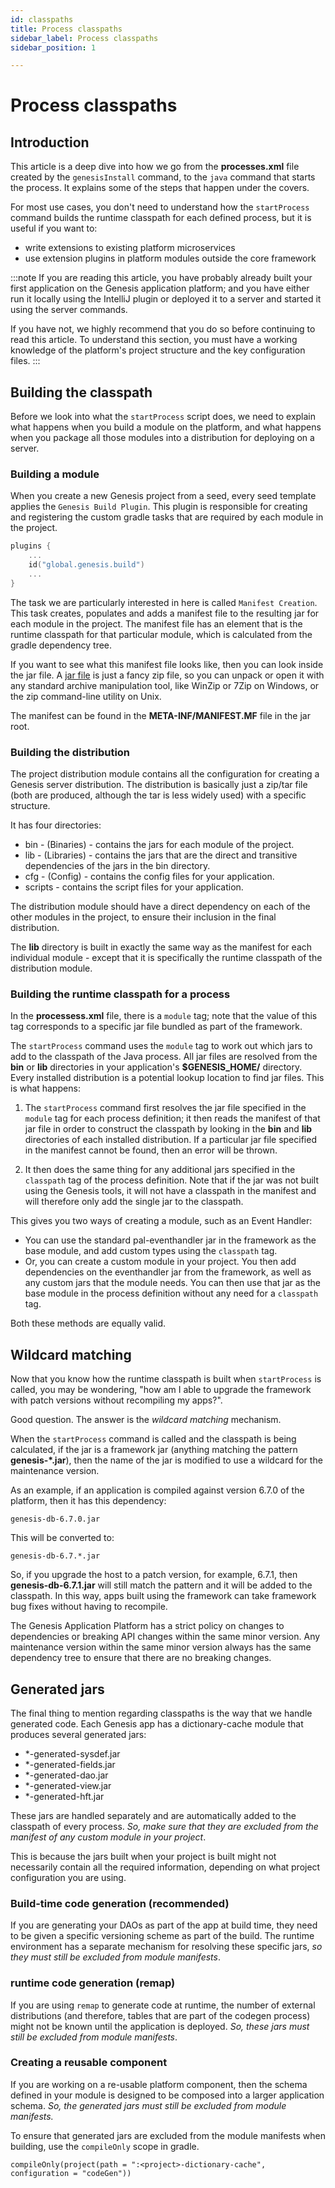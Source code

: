 ```yaml
---
id: classpaths
title: Process classpaths
sidebar_label: Process classpaths
sidebar_position: 1

---
```

# Process classpaths

## Introduction
This article is a deep dive into how we go from the **processes.xml** file created by the `genesisInstall` command, to the `java` command that starts the process.
It explains some of the steps that happen under the covers.

For most use cases, you don't need to understand how the `startProcess` command builds the runtime classpath for each defined process, but it is useful if you want to:

- write extensions to existing platform microservices
- use extension plugins in platform modules outside the core framework

:::note
If you are reading this article, you have probably already built your first application on the Genesis application platform; and you have either run it locally using the IntelliJ plugin or deployed it to a server and started it using the server commands.

If you have not, we highly recommend that you do so before continuing to read this article. To understand this section, you must have a working knowledge of the platform's project structure and the key configuration files. 
:::

## Building the classpath
Before we look into what the `startProcess` script does, we need to explain what happens when you build a module on the platform, and what happens when you package all those modules into a distribution for deploying on a server.

### Building a module
When you create a new Genesis project from a seed, every seed template applies the `Genesis Build Plugin`. This plugin is responsible for creating and registering the custom gradle tasks that are required by each module in the project. 

```kotlin
plugins {
    ...
    id("global.genesis.build")
	...
}
```

The task we are particularly interested in here is called `Manifest Creation`. This task creates, populates and adds a manifest file to the resulting jar for each module in the project. The manifest file has an element that is the runtime classpath for that particular module, which is calculated from the gradle dependency tree.

If you want to see what this manifest file looks like, then you can look inside the jar file. A [jar file](https://www.geeksforgeeks.org/jar-files-java/) is just a fancy zip file, so you can unpack or open it with any standard archive manipulation tool, like WinZip or 7Zip on Windows, or the zip command-line utility on Unix.

The manifest can be found in the **META-INF/MANIFEST.MF** file in the jar root.

### Building the distribution
The project distribution module contains all the configuration for creating a Genesis server distribution. The distribution is basically just a zip/tar file (both are produced, although the tar is less widely used) with a specific structure.

It has four directories:

- bin - (Binaries) - contains the jars for each module of the project.
- lib - (Libraries) - contains the jars that are the direct and transitive dependencies of the jars in the bin directory.
- cfg - (Config) - contains the config files for your application.
- scripts - contains the script files for your application.

The distribution module should have a direct dependency on each of the other modules in the project, to ensure their inclusion in the final distribution.

The **lib** directory is built in exactly the same way as the manifest for each individual module -  except that it is specifically the runtime classpath of the distribution module.

### Building the runtime classpath for a process
In the **processess.xml** file, there is a `module` tag; note that the value of this tag corresponds to a specific jar file bundled as part of the framework.

The `startProcess` command uses the `module` tag to work out which jars to add to the classpath of the Java process. All jar files are resolved from the **bin** or **lib** directories in your application's **$GENESIS_HOME/** directory. Every installed distribution is a potential lookup location to find jar files.
This is what happens:

1. The `startProcess` command first resolves the jar file specified in the `module` tag for each process definition; it then reads the manifest of that jar file in order to construct the classpath by looking in the **bin** and **lib** directories of each installed distribution. If a particular jar file specified in the manifest cannot be found, then an error will be thrown.

2. It then does the same thing for any additional jars specified in the `classpath` tag of the process definition. Note that if the jar was not built using the Genesis tools, it will not have a classpath in the manifest and will therefore only add the single jar to the classpath.

This gives you two ways of creating a module, such as an Event Handler:

- You can use the standard pal-eventhandler jar in the framework as the base module, and add custom types using the `classpath` tag.
- Or, you can create a custom module in your project. You then add dependencies on the eventhandler jar from the framework, as well as any custom jars that the module needs. You can then use that jar as the base module in the process definition without any need for a `classpath` tag.

Both these methods are equally valid.

## Wildcard matching
Now that you know how the runtime classpath is built when `startProcess` is called, you may be wondering, "how am I able to upgrade the framework with patch versions without recompiling my apps?".

Good question. The answer is the *wildcard matching* mechanism.

When the `startProcess` command is called and the classpath is being calculated, if the jar is a framework jar (anything matching the pattern __genesis-\*.jar__), then the name of the jar is modified to use a wildcard for the maintenance version.

As an example, if an application is compiled against version 6.7.0 of the platform, then it has this dependency:

```
genesis-db-6.7.0.jar
```

This will be converted to:
```
genesis-db-6.7.*.jar
```

So, if you upgrade the host to a patch version, for example, 6.7.1, then **genesis-db-6.7.1.jar** will still match the pattern and it will be added to the classpath. In this way, apps built using the framework can take framework bug fixes without having to recompile.

The Genesis Application Platform has a strict policy on changes to dependencies or breaking API changes within the same minor version. Any maintenance version within the same minor version always has the same dependency tree to ensure that there are no breaking changes.

## Generated jars
The final thing to mention regarding classpaths is the way that we handle generated code. Each Genesis app has a dictionary-cache module that produces several generated jars:

- *-generated-sysdef.jar
- *-generated-fields.jar
- *-generated-dao.jar
- *-generated-view.jar
- *-generated-hft.jar

These jars are handled separately and are automatically added to the classpath of every process. *So, make sure that they are excluded from the manifest of any custom module in your project*.

This is because the jars built when your project is built might not necessarily contain all the required information, depending on what project configuration you are using. 

### Build-time code generation (recommended)
If you are generating your DAOs as part of the app at build time, they need to be given a specific versioning scheme as part of the build. The runtime environment has a separate mechanism for resolving these specific jars, *so they must still be excluded from module manifests*.

### runtime code generation (remap)
If you are using `remap` to generate code at runtime, the number of external distributions (and therefore, tables that are part of the codegen process) might not be known until the application is deployed. *So, these jars must still be excluded from module manifests*.

### Creating a reusable component
If you are working on a re-usable platform component, then the schema defined in your module is designed to be composed into a larger application schema. *So, the generated jars must still be excluded from module manifests.*

To ensure that generated jars are excluded from the module manifests when building, use the `compileOnly` scope in gradle.

```
compileOnly(project(path = ":<project>-dictionary-cache", configuration = "codeGen"))
```
